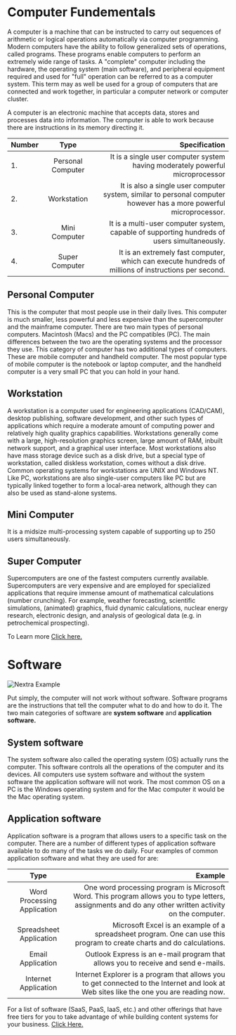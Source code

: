
# Computer Fundementals 

A computer is a machine that can be instructed to carry out sequences of arithmetic or logical operations automatically via computer programming. Modern computers have the ability to follow generalized sets of operations, called programs. These programs enable computers to perform an extremely wide range of tasks. A "complete" computer including the hardware, the operating system (main software), and peripheral equipment required and used for "full" operation can be referred to as a computer system. This term may as well be used for a group of computers that are connected and work together, in particular a computer network or computer cluster.

A computer is an electronic machine that accepts data, stores and processes data into information. The computer is able to work because there are instructions in its memory directing it.


| Number        | Type             |Specification                                                                                                      |
| :------------ | :---------:      | ----------:                                                                                                      |
| 1.            |Personal Computer | It is a single user computer system having moderately powerful microprocessor                                    |
| 2.            |Workstation       |It is also a single user computer system, similar to personal computer however has a more powerful microprocessor.|
| 3.            |Mini Computer     |It is a multi-user computer system, capable of supporting hundreds of users simultaneously.                       |
| 4.            |Super Computer    |It is an extremely fast computer, which can execute hundreds of millions of instructions per second.             |
 

## Personal Computer 

This is the computer that most people use in their daily lives. This computer is much smaller, less powerful and less expensive than the supercomputer and the mainframe computer. There are two main types of personal computers. Macintosh (Macs) and the PC compatibles (PC). The main differences between the two are the operating systems and the processor they use. This category of computer has two additional types of computers. These are mobile computer and handheld computer. The most popular type of mobile computer is the notebook or laptop computer, and the handheld computer is a very small PC that you can hold in your hand.

## Workstation 

A workstation is a computer used for engineering applications (CAD/CAM), desktop publishing, software development, and other such types of applications which require a moderate amount of computing power and relatively high quality graphics capabilities. Workstations generally come with a large, high-resolution graphics screen, large amount of RAM, inbuilt network support, and a graphical user interface. Most workstations also have mass storage device such as a disk drive, but a special type of workstation, called diskless workstation, comes without a disk drive. Common operating systems for workstations are UNIX and Windows NT. Like PC, workstations are also single-user computers like PC but are typically linked together to form a local-area network, although they can also be used as stand-alone systems.

## Mini Computer

It is a midsize multi-processing system capable of supporting up to 250 users simultaneously.

## Super Computer

Supercomputers are one of the fastest computers currently available. Supercomputers are very expensive and are employed for specialized applications that require immense amount of mathematical calculations (number crunching).
For example, weather forecasting, scientific simulations, (animated) graphics, fluid dynamic calculations, nuclear energy research, electronic design, and analysis of geological data (e.g. in petrochemical prospecting).

To Learn more [Click here.](https://businesshustle-af43.vercel.app/get-started#documentaries)

# Software

 <Bleed>![Nextra Example](../public/soft.png)</Bleed>
 
Put simply, the computer will not work without software. Software programs are the instructions that tell the computer what to do and how to do it. The two main categories of software are **system software** and **application software.** 

## System software 

The system software also called the operating system (OS) actually runs the computer. This software controls all the operations of the computer and its devices. All computers use system software and without the system software the application software will not work. The most common OS on a PC is the Windows operating system and for the Mac computer it would be the Mac operating system.

## Application software

Application software is a program that allows users to a specific task on the computer. There are a number of different types of application software available to do many of the tasks we do daily. Four examples of common application software and what they are used for are:

| Type             |Example                                                                                                     |
| :---------:                | ----------:                                                                                                      |
|Word Processing Application | One word processing program is Microsoft Word. This program allows you to type letters, assignments and do any other written activity on the computer.|
|Spreadsheet Application     |Microsoft Excel is an example of a spreadsheet program. One can use this program to create charts and do calculations.|
|Email Application           |Outlook Express is an e-mail program that allows you to receive and send e-mails.|
|Internet Application        |Internet Explorer is a program that allows you to get connected to the Internet and look at Web sites like the one you are reading now.|


For a list of software (SaaS, PaaS, IaaS, etc.) and other offerings that have free tiers for you to take advantage of while building content systems for your business. [Click Here.](https://businesshustle-af43.vercel.app/get-started) 
